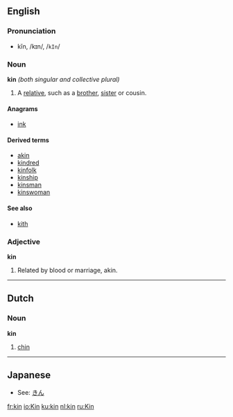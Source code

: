 ==English==

===Pronunciation===
*kĭn, /kɪn/, /<tt>kIn</tt>/

===Noun===
'''kin''' ''(both singular and collective plural)''

# A [[relative]], such as a [[brother]], [[sister]] or cousin.

====Anagrams====
*[[ink]]

====Derived terms====
*[[akin]]
*[[kindred]]
*[[kinfolk]]
*[[kinship]]
*[[kinsman]]
*[[kinswoman]]

==== See also ====
*[[kith]]

===Adjective===
'''kin'''
# Related by blood or marriage, akin.

----

==Dutch==
===Noun===
'''kin'''

# [[chin]]

----

==Japanese==
*See: [[きん]]

[[fr:kin]]
[[io:Kin]]
[[ku:kin]]
[[nl:kin]]
[[ru:Kin]]
